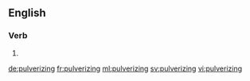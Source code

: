 ==English==

===Verb===
{{head|en}}

# {{present participle of|pulverize}}

[[de:pulverizing]]
[[fr:pulverizing]]
[[ml:pulverizing]]
[[sv:pulverizing]]
[[vi:pulverizing]]